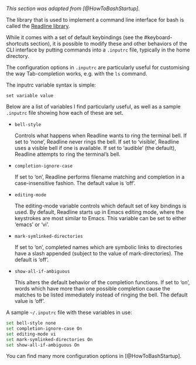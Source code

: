 _This section was adapted from [@HowToBashStartup]._

The library that is used to implement a command line interface for bash is called the
[Readline library](https://en.wikipedia.org/wiki/GNU_Readline).

While it comes with a set of default keybindings (see the #keyboard-shortcuts section), it
is possible to modify these and other behaviors of the CLI interface by putting commands
into a `.inputrc` file, typically in the home directory.

The configuration options in `.inputrc` are particularly useful for customising the way
Tab-completion works, e.g. with the `ls` command.

The inputrc variable syntax is simple:

```
set variable value
```

Below are a list of variables I find particularly useful, as well as a sample `.inputrc`
file showing how each of these are set.

- `bell-style`

    Controls what happens when Readline wants to ring the terminal bell. If set to ‘none’,
    Readline never rings the bell. If set to ‘visible’, Readline uses a visible bell if
    one is available. If set to ‘audible’ (the default), Readline attempts to ring the
    terminal’s bell.

- `completion-ignore-case`

    If set to ‘on’, Readline performs filename matching and completion in a case-insensitive
    fashion. The default value is ‘off’.

- `editing-mode`

    The editing-mode variable controls which default set of key bindings is used. By
    default, Readline starts up in Emacs editing mode, where the keystrokes are most
    similar to Emacs. This variable can be set to either ‘emacs’ or ‘vi’.

- `mark-symlinked-directories`

    If set to ‘on’, completed names which are symbolic links to directories have a slash
    appended (subject to the value of mark-directories). The default is ‘off’.

- `show-all-if-ambiguous`

    This alters the default behavior of the completion functions. If set to ‘on’, words
    which have more than one possible completion cause the matches to be listed
    immediately instead of ringing the bell. The default value is ‘off’.

A sample `~/.inputrc` file with these variables in use:

```bash {filename=~/.inputrc}
set bell-style none
set completion-ignore-case On
set editing-mode vi
set mark-symlinked-directories On
set show-all-if-ambiguous On
```

You can find many more configuration options in [@HowToBashStartup].
